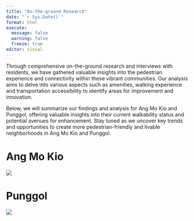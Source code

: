 ```yaml
---
title: "On-the-ground Research"
date: "`r Sys.Date()`"
format: html
execute: 
  message: false
  warning: false
  freeze: true
editor: visual
---
```


Through comprehensive on-the-ground research and interviews with residents, we have gathered valuable insights into the pedestrian experience and connectivity within these vibrant communities. Our analysis aims to delve into various aspects such as amenities, walking experience and transportation accessibility to identify areas for improvement and innovation.

Below, we will summarize our findings and analysis for Ang Mo Kio and Punggol, offering valuable insights into their current walkability status and potential avenues for enhancement. Stay tuned as we uncover key trends and opportunities to create more pedestrian-friendly and livable neighborhoods in Ang Mo Kio and Punggol.

# Ang Mo Kio

![](amk.jpg){fig-align="center"}

# Punggol

![](our-towns-punggol-3.png){fig-align="center"}
